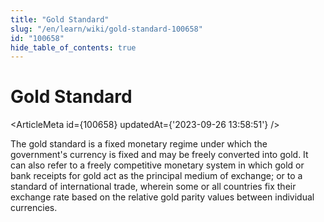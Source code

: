 ```yaml
---
title: "Gold Standard"
slug: "/en/learn/wiki/gold-standard-100658"
id: "100658"
hide_table_of_contents: true
---
```



# Gold Standard

<ArticleMeta id={100658} updatedAt={'2023-09-26 13:58:51'} />
<div className='border-solid border-b border-t-0 my-4 border-[var(--ifm-color-gray-300)]' />

The gold standard is a fixed monetary regime under which the government's currency is fixed and may be freely converted into gold. It can also refer to a freely competitive monetary system in which gold or bank receipts for gold act as the principal medium of exchange; or to a standard of international trade, wherein some or all countries fix their exchange rate based on the relative gold parity values between individual currencies.
